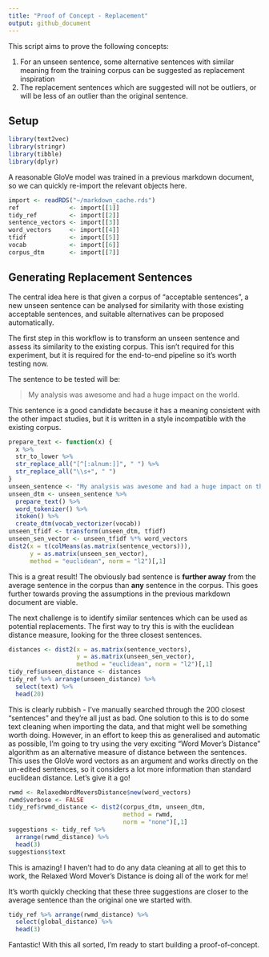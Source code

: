 ```yaml
---
title: "Proof of Concept - Replacement"
output: github_document
---
```

  
This script aims to prove the following concepts:

1. For an unseen sentence, some alternative sentences with similar meaning from 
the training corpus can be suggested as replacement inspiration
1. The replacement sentences which are suggested will not be outliers, or will 
be less of an outlier than the original sentence.

## Setup

```r
library(text2vec)
library(stringr)
library(tibble)
library(dplyr)
```

A reasonable GloVe model was trained in a previous markdown document, so we can
quickly re-import the relevant objects here.

```r
import <- readRDS("~/markdown_cache.rds")
ref              <- import[[1]]
tidy_ref         <- import[[2]]
sentence_vectors <- import[[3]]
word_vectors     <- import[[4]]
tfidf            <- import[[5]]
vocab            <- import[[6]]
corpus_dtm       <- import[[7]]
```

## Generating Replacement Sentences

The central idea here is that given a corpus of "acceptable sentences", a new 
unseen sentence can be analysed for similarity with those existing acceptable
sentences, and suitable alternatives can be proposed automatically.

The first step in this workflow is to transform an unseen sentence and assess
its similarity to the existing corpus. This isn't required for this experiment, 
but it is required for the end-to-end pipeline so it's worth testing now.

The sentence to be tested will be:

> My analysis was awesome and had a huge impact on the world.

This sentence is a good candidate because it has a meaning consistent with the
other impact studies, but it is written in a style incompatible with the 
existing corpus.

```r
prepare_text <- function(x) {
  x %>% 
  str_to_lower %>% 
  str_replace_all("[^[:alnum:]]", " ") %>% 
  str_replace_all("\\s+", " ")
}
unseen_sentence <- "My analysis was awesome and had a huge impact on the world."
unseen_dtm <- unseen_sentence %>% 
  prepare_text() %>% 
  word_tokenizer() %>% 
  itoken() %>% 
  create_dtm(vocab_vectorizer(vocab)) 
unseen_tfidf <- transform(unseen_dtm, tfidf)
unseen_sen_vector <- unseen_tfidf %*% word_vectors
dist2(x = t(colMeans(as.matrix(sentence_vectors))), 
      y = as.matrix(unseen_sen_vector), 
      method = "euclidean", norm = "l2")[,1]
```

This is a great result! The obviously bad sentence is **further away** from the 
average sentence in the corpus than **any** sentence in the corpus. This goes
further towards proving the assumptions in the previous markdown document are
viable.

The next challenge is to identify similar sentences which can be used as 
potential replacements. The first way to try this is with the euclidean distance
measure, looking for the three closest sentences. 

```r
distances <- dist2(x = as.matrix(sentence_vectors), 
                   y = as.matrix(unseen_sen_vector), 
                   method = "euclidean", norm = "l2")[,1]
tidy_ref$unseen_distance <- distances
tidy_ref %>% arrange(unseen_distance) %>% 
  select(text) %>% 
  head(20)
```

This is clearly rubbish - I've manually searched through the 200 closest 
"sentences" and they're all just as bad. One solution to this is to do some text
cleaning when importing the data, and that might well be something worth doing. 
However, in an effort to keep this as generalised and automatic as possible, I'm
going to try using the very exciting "Word Mover's Distance" algorithm as an 
alternative measure of distance between the sentences. This uses the GloVe word
vectors as an argument and works directly on the un-edited sentences, so it
considers a lot more information than standard euclidean distance. Let's give it
a go!

```r
rwmd <- RelaxedWordMoversDistance$new(word_vectors)
rwmd$verbose <- FALSE
tidy_ref$rwmd_distance <- dist2(corpus_dtm, unseen_dtm, 
                                method = rwmd, 
                                norm = "none")[,1]
suggestions <- tidy_ref %>% 
  arrange(rwmd_distance) %>% 
  head(3)
suggestions$text
```

This is amazing! I haven't had to do any data cleaning at all to get this to 
work, the Relaxed Word Mover's Distance is doing all of the work for me! 

It's worth quickly checking that these three suggestions are closer to the
average sentence than the original one we started with.

```r
tidy_ref %>% arrange(rwmd_distance) %>% 
  select(global_distance) %>% 
  head(3)
```

Fantastic! With this all sorted, I'm ready to start building a proof-of-concept.

